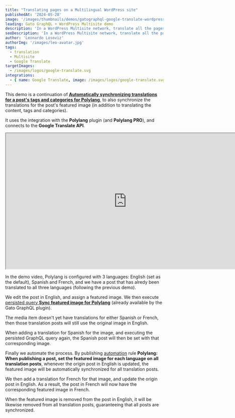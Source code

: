 ```yaml
---
title: "Translating pages on a Multilingual WordPress site"
publishedAt: '2024-05-28'
image: '/images/thumbnails/demos/gatographql-google-translate-wordpress.png'
leading: Gato GraphQL + WordPress Multisite demo
description: 'In a WordPress Multisite network, translate all the pages from the source site into each of the translation sites, for the corresponding language.'
seoDescription: 'In a WordPress Multisite network, translate all the pages from the source site into each of the translation sites, for the corresponding language, by connecting to the Google Translate API via Gato GraphQL.'
author: 'Leonardo Losoviz'
authorImg: '/images/leo-avatar.jpg'
tags:
  - translation
  - Multisite
  - Google Translate
targetImages:
  - /images/logos/google-translate.svg
integrations: 
  - { name: Google Translate, image: /images/logos/google-translate.svg, url: https://cloud.google.com/translate/ }
---
```


This demo is a continuation of **[Automatically synchronizing translations for a post's tags and categories for Polylang](/demos/automatically-sync-post-tags-and-categories-for-polylang)**, to also synchronize the translations for the post's featured image (in addition to translating the content, tags and categories).

It uses the integration with the **Polylang** plugin (and **Polylang PRO**), and connects to the **Google Translate API**.

<div className="aspect-video lg:-ml-32 lg:-mr-32">
  <iframe
    className="w-full h-full"
    src="https://www.youtube.com/embed/a3z0wC2sTAM"
    title="Automatically synchronizing translations for a post's featured image for Polylang"
    width="768"
    height="432"
    allow="accelerometer; autoplay; clipboard-write; encrypted-media; gyroscope; picture-in-picture; web-share"
    allowFullScreen
  >
  </iframe>
</div>

In the demo video, Polylang is configured with 3 languages: English (set as the default), Spanish and French, and we have a post that has alredy been translated to all three languages (following the previous demo).

We edit the post in English, and assign a featured image. We then execute [persisted query **Sync featured image for Polylang**](/library/sync-post-featuredimage-for-polylang) (already available by the Gato GraphQL plugin).

The media item doesn't yet have translations for either Spanish or French, then those translation posts will still use the original image in English.

When adding a translation for Spanish for the image, and executing the persisted GraphQL query again, the Spanish post will then be set with that corresponding image.

Finally we automate the process. By publishing [automation](/features/automation) rule **Polylang: When publishing a post, set the featured image for each language on all translation posts**, whenever the origin post in English is updated, the featured image will be automatically synchronized for all translation posts.

We then add a translation for French for that image, and update the origin post in English. As a result, the post in French will now have the corresponding featured image in French.

When the featured image is removed from the post in English, it will be likewise removed from all translation posts, guaranteeing that all posts are synchronized.
